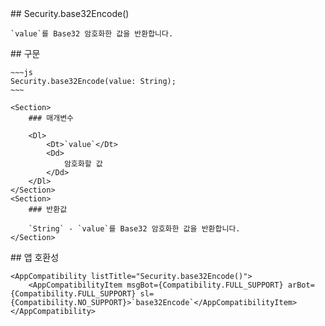 
<Section>
    ## Security.base32Encode()

    `value`를 Base32 암호화한 값을 반환합니다.
</Section>
<Section>
    ## 구문

    ~~~js
    Security.base32Encode(value: String);
    ~~~

    <Section>
        ### 매개변수

        <Dl>
            <Dt>`value`</Dt>
            <Dd>
                암호화할 값
            </Dd>
        </Dl>
    </Section>
    <Section>
        ### 반환값

        `String` - `value`를 Base32 암호화한 값을 반환합니다.
    </Section>
</Section>
<Section>
    ## 앱 호환성

    <AppCompatibility listTitle="Security.base32Encode()">
        <AppCompatibilityItem msgBot={Compatibility.FULL_SUPPORT} arBot={Compatibility.FULL_SUPPORT} sl={Compatibility.NO_SUPPORT}>`base32Encode`</AppCompatibilityItem>
    </AppCompatibility>
</Section>
